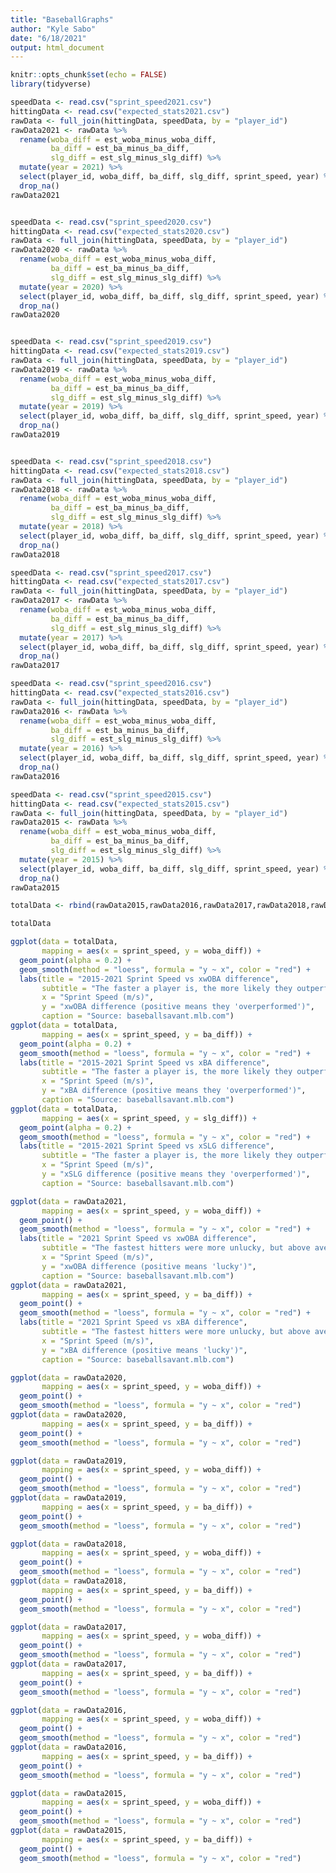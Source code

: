 ```yaml
---
title: "BaseballGraphs"
author: "Kyle Sabo"
date: "6/18/2021"
output: html_document
---
```


```r
knitr::opts_chunk$set(echo = FALSE)
library(tidyverse)
```

```r
speedData <- read.csv("sprint_speed2021.csv")
hittingData <- read.csv("expected_stats2021.csv")
rawData <- full_join(hittingData, speedData, by = "player_id")
rawData2021 <- rawData %>%
  rename(woba_diff = est_woba_minus_woba_diff, 
         ba_diff = est_ba_minus_ba_diff, 
         slg_diff = est_slg_minus_slg_diff) %>%
  mutate(year = 2021) %>%
  select(player_id, woba_diff, ba_diff, slg_diff, sprint_speed, year) %>% 
  drop_na()
rawData2021


speedData <- read.csv("sprint_speed2020.csv")
hittingData <- read.csv("expected_stats2020.csv")
rawData <- full_join(hittingData, speedData, by = "player_id")
rawData2020 <- rawData %>%
  rename(woba_diff = est_woba_minus_woba_diff, 
         ba_diff = est_ba_minus_ba_diff, 
         slg_diff = est_slg_minus_slg_diff) %>%
  mutate(year = 2020) %>%
  select(player_id, woba_diff, ba_diff, slg_diff, sprint_speed, year) %>% 
  drop_na()
rawData2020


speedData <- read.csv("sprint_speed2019.csv")
hittingData <- read.csv("expected_stats2019.csv")
rawData <- full_join(hittingData, speedData, by = "player_id")
rawData2019 <- rawData %>%
  rename(woba_diff = est_woba_minus_woba_diff, 
         ba_diff = est_ba_minus_ba_diff, 
         slg_diff = est_slg_minus_slg_diff) %>%
  mutate(year = 2019) %>%
  select(player_id, woba_diff, ba_diff, slg_diff, sprint_speed, year) %>% 
  drop_na()
rawData2019


speedData <- read.csv("sprint_speed2018.csv")
hittingData <- read.csv("expected_stats2018.csv")
rawData <- full_join(hittingData, speedData, by = "player_id")
rawData2018 <- rawData %>%
  rename(woba_diff = est_woba_minus_woba_diff, 
         ba_diff = est_ba_minus_ba_diff, 
         slg_diff = est_slg_minus_slg_diff) %>%
  mutate(year = 2018) %>%
  select(player_id, woba_diff, ba_diff, slg_diff, sprint_speed, year) %>%  
  drop_na()
rawData2018

speedData <- read.csv("sprint_speed2017.csv")
hittingData <- read.csv("expected_stats2017.csv")
rawData <- full_join(hittingData, speedData, by = "player_id")
rawData2017 <- rawData %>%
  rename(woba_diff = est_woba_minus_woba_diff, 
         ba_diff = est_ba_minus_ba_diff, 
         slg_diff = est_slg_minus_slg_diff) %>%
  mutate(year = 2017) %>%
  select(player_id, woba_diff, ba_diff, slg_diff, sprint_speed, year) %>% 
  drop_na()
rawData2017

speedData <- read.csv("sprint_speed2016.csv")
hittingData <- read.csv("expected_stats2016.csv")
rawData <- full_join(hittingData, speedData, by = "player_id")
rawData2016 <- rawData %>%
  rename(woba_diff = est_woba_minus_woba_diff, 
         ba_diff = est_ba_minus_ba_diff, 
         slg_diff = est_slg_minus_slg_diff) %>%
  mutate(year = 2016) %>%
  select(player_id, woba_diff, ba_diff, slg_diff, sprint_speed, year) %>% 
  drop_na()
rawData2016

speedData <- read.csv("sprint_speed2015.csv")
hittingData <- read.csv("expected_stats2015.csv")
rawData <- full_join(hittingData, speedData, by = "player_id")
rawData2015 <- rawData %>%
  rename(woba_diff = est_woba_minus_woba_diff, 
         ba_diff = est_ba_minus_ba_diff, 
         slg_diff = est_slg_minus_slg_diff) %>%
  mutate(year = 2015) %>%
  select(player_id, woba_diff, ba_diff, slg_diff, sprint_speed, year) %>%  
  drop_na()
rawData2015

totalData <- rbind(rawData2015,rawData2016,rawData2017,rawData2018,rawData2019,rawData2020,rawData2021)
```
```r
totalData
```

```r
ggplot(data = totalData, 
       mapping = aes(x = sprint_speed, y = woba_diff)) +
  geom_point(alpha = 0.2) +
  geom_smooth(method = "loess", formula = "y ~ x", color = "red") +
  labs(title = "2015-2021 Sprint Speed vs xwOBA difference",
       subtitle = "The faster a player is, the more likely they outperform their 'expected' hitting.",
       x = "Sprint Speed (m/s)",
       y = "xwOBA difference (positive means they 'overperformed')",
       caption = "Source: baseballsavant.mlb.com")
ggplot(data = totalData, 
       mapping = aes(x = sprint_speed, y = ba_diff)) +
  geom_point(alpha = 0.2) +
  geom_smooth(method = "loess", formula = "y ~ x", color = "red") +
  labs(title = "2015-2021 Sprint Speed vs xBA difference",
       subtitle = "The faster a player is, the more likely they outperform their 'expected' hitting.",
       x = "Sprint Speed (m/s)",
       y = "xBA difference (positive means they 'overperformed')",
       caption = "Source: baseballsavant.mlb.com")
ggplot(data = totalData, 
       mapping = aes(x = sprint_speed, y = slg_diff)) +
  geom_point(alpha = 0.2) +
  geom_smooth(method = "loess", formula = "y ~ x", color = "red") +
  labs(title = "2015-2021 Sprint Speed vs xSLG difference",
       subtitle = "The faster a player is, the more likely they outperform their 'expected' hitting.",
       x = "Sprint Speed (m/s)",
       y = "xSLG difference (positive means they 'overperformed')",
       caption = "Source: baseballsavant.mlb.com")
```

```r
ggplot(data = rawData2021, 
       mapping = aes(x = sprint_speed, y = woba_diff)) +
  geom_point() +
  geom_smooth(method = "loess", formula = "y ~ x", color = "red") +
  labs(title = "2021 Sprint Speed vs xwOBA difference",
       subtitle = "The fastest hitters were more unlucky, but above average runners had a higher xwOBA difference.",
       x = "Sprint Speed (m/s)",
       y = "xwOBA difference (positive means 'lucky')",
       caption = "Source: baseballsavant.mlb.com")
ggplot(data = rawData2021, 
       mapping = aes(x = sprint_speed, y = ba_diff)) +
  geom_point() +
  geom_smooth(method = "loess", formula = "y ~ x", color = "red") +
  labs(title = "2021 Sprint Speed vs xBA difference",
       subtitle = "The fastest hitters were more unlucky, but above average runners had a higher xwOBA difference.",
       x = "Sprint Speed (m/s)",
       y = "xBA difference (positive means 'lucky')",
       caption = "Source: baseballsavant.mlb.com")
```
```r
ggplot(data = rawData2020, 
       mapping = aes(x = sprint_speed, y = woba_diff)) +
  geom_point() +
  geom_smooth(method = "loess", formula = "y ~ x", color = "red")
ggplot(data = rawData2020, 
       mapping = aes(x = sprint_speed, y = ba_diff)) +
  geom_point() +
  geom_smooth(method = "loess", formula = "y ~ x", color = "red")
```

```r
ggplot(data = rawData2019, 
       mapping = aes(x = sprint_speed, y = woba_diff)) +
  geom_point() +
  geom_smooth(method = "loess", formula = "y ~ x", color = "red")
ggplot(data = rawData2019, 
       mapping = aes(x = sprint_speed, y = ba_diff)) +
  geom_point() +
  geom_smooth(method = "loess", formula = "y ~ x", color = "red")
```

```r
ggplot(data = rawData2018, 
       mapping = aes(x = sprint_speed, y = woba_diff)) +
  geom_point() +
  geom_smooth(method = "loess", formula = "y ~ x", color = "red")
ggplot(data = rawData2018, 
       mapping = aes(x = sprint_speed, y = ba_diff)) +
  geom_point() +
  geom_smooth(method = "loess", formula = "y ~ x", color = "red")
```

```r
ggplot(data = rawData2017, 
       mapping = aes(x = sprint_speed, y = woba_diff)) +
  geom_point() +
  geom_smooth(method = "loess", formula = "y ~ x", color = "red")
ggplot(data = rawData2017, 
       mapping = aes(x = sprint_speed, y = ba_diff)) +
  geom_point() +
  geom_smooth(method = "loess", formula = "y ~ x", color = "red")
```

```r
ggplot(data = rawData2016, 
       mapping = aes(x = sprint_speed, y = woba_diff)) +
  geom_point() +
  geom_smooth(method = "loess", formula = "y ~ x", color = "red")
ggplot(data = rawData2016, 
       mapping = aes(x = sprint_speed, y = ba_diff)) +
  geom_point() +
  geom_smooth(method = "loess", formula = "y ~ x", color = "red")
```

```r
ggplot(data = rawData2015, 
       mapping = aes(x = sprint_speed, y = woba_diff)) +
  geom_point() +
  geom_smooth(method = "loess", formula = "y ~ x", color = "red")
ggplot(data = rawData2015, 
       mapping = aes(x = sprint_speed, y = ba_diff)) +
  geom_point() +
  geom_smooth(method = "loess", formula = "y ~ x", color = "red")
```